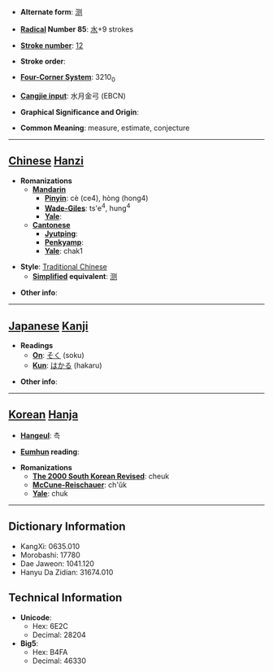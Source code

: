 * '''Alternate form''': [[测]]

* '''[[Wiktionary:Chinese radical index| Radical]] Number 85''': [[Wiktionary:Chinese radical index 水|水]]+9 strokes

* '''[[Wiktionary:Chinese total strokes index|Stroke number]]''': [[Wiktionary:Chinese total strokes index 12|12]]

* '''Stroke order''': 

* '''[[Wiktionary:Chinese four corner index|Four-Corner System]]''': 3210<sub>0</sub>

* '''[[Wiktionary:Chinese Cangjie index|Cangjie input]]''': 水月金弓 (EBCN)

* '''Graphical Significance and Origin''': 

* '''Common Meaning''': measure, estimate, conjecture

----

== [[Chinese]] [[Hanzi]] ==

* '''Romanizations'''
** '''[[Mandarin]]'''
*** '''[[Pinyin]]''': cè (ce4), hòng (hong4)
*** '''[[Wade-Giles]]''': ts'e<sup>4</sup>, hung<sup>4</sup>
*** '''[[Yale]]''': 
** '''[[Cantonese]]'''
*** '''[[Jyutping]]''':
*** '''[[Penkyamp]]''': 
*** '''[[Yale]]''': chak1

* '''Style''': [[Traditional Chinese]] 
** '''[[Simplified Chinese|Simplified]] equivalent''': [[测]]

* '''Other info''': 

----

== [[Japanese]] [[Kanji]] ==

* '''Readings'''
** '''[[On]]''': [[そく]] (soku)
** '''[[Kun]]''': [[はかる]] (hakaru)

* '''Other info''':  

----

== [[Korean]] [[Hanja]] ==

* '''[[Hangeul]]''': 측

* '''[[Eumhun]] reading''': 

* '''Romanizations'''
** '''[[The 2000 South Korean Revised Romanization|The 2000 South Korean Revised]]''': cheuk
** '''[[McCune-Reischauer]]''': ch'ŭk
** '''[[Yale]]''': chuk

----

== Dictionary Information ==

* KangXi: 0635.010
* Morobashi: 17780
* Dae Jaweon: 1041.120
* Hanyu Da Zidian: 31674.010

== Technical Information ==

* '''Unicode''':
** Hex: 6E2C
** Decimal: 28204
* '''Big5''':
** Hex: B4FA
** Decimal: 46330